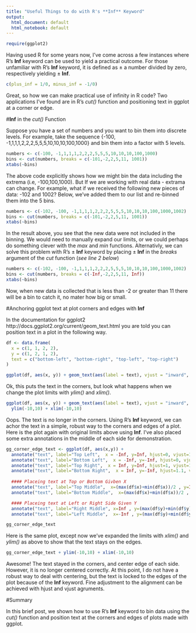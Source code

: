 ```yaml
---
title: "Useful Things to do with R's **Inf** Keyword"
output:
  html_document: default
  html_notebook: default
---
```

```r
require(ggplot2)
```

Having used R for some years now, I've come across a few instances where R's **Inf** keyword can be used to yield a practical outcome. For those unfamiliar with R's **Inf** keyword, it is defined as $\pm$ a number divided by zero, respectively yielding $\pm$ **Inf**.

```r
c(plus_inf = 1/0, minus_inf = -1/0)
```

Great, so how we can make practical use of infinity in R code? Two applications I've found are in R's *cut()* function and positioning text in ggplot at a corner or edge.

#**Inf** in the *cut()* Function 

Suppose you have a set of numbers and you want to bin them into discrete levels. For example, take the sequence {-100, -1,1,1,1,2,2,2,5,5,5,10,10,10,100,1000} and bin them into a factor with 5 levels.

```r
numbers <- c(-100, -1,1,1,1,2,2,2,5,5,5,10,10,10,100,1000)
bins <- cut(numbers, breaks = c(-101,-2,2,5,11, 1001))
xtabs(~bins)
```

The above code explicitly shows how we might bin the data including the extrema (i.e, -100,100,1000). But If we are working with real data - extrama can change. For example, what if we received the following new pieces of data: -102 and 1002? Below, we've added them to our list and re-binned them into the 5 bins.  

```r
numbers <- c(-102, -100, -1,1,1,1,2,2,2,5,5,5,10,10,10,100,1000,1002)
bins <- cut(numbers, breaks = c(-101,-2,2,5,11, 1001))
xtabs(~bins)
```

In the result above, you see that the new data were not included in the binning. We would need to manually expand our limits, or we could perhaps do something clever with the *max* and *min* functions. Alternativly, we can solve this problem with R's $\pm$ **Inf** keyword by placing $\pm$ **Inf** in the *breaks* argument of the *cut* function (*see line 2 below*)


```r
numbers <- c(-102, -100, -1,1,1,1,2,2,2,5,5,5,10,10,10,100,1000,1002)
bins <- cut(numbers, breaks = c(-Inf,-2,2,5,11, Inf))
xtabs(~bins)
```

Now, when new data is collected that is less than -2 or greater than 11 there will be a bin to catch it, no mater how big or small. 


#Anchoring ggplot text at plot corners and edges with **Inf** 

In the documentation for ggplot2 http://docs.ggplot2.org/current/geom_text.html <end of page> you are told you can position text in a plot in the following way.   

```r
df <- data.frame(
  x = c(1, 1, 2, 2),
  y = c(1, 2, 1, 2),
  text = c("bottom-left", "bottom-right", "top-left", "top-right")
)

ggplot(df, aes(x, y)) + geom_text(aes(label = text), vjust = "inward", hjust = "inward") 
```

Ok, this puts the text in the corners, but look what happens when we change the plot limits with *ylim()* and *xlim()*. 

```r
ggplot(df, aes(x, y)) + geom_text(aes(label = text), vjust = "inward", hjust = "inward") + 
  ylim(-10,10) + xlim(-10,10)
```

Oops. The text is no longer in the corners. Using R's **Inf** keyword, we can achor the text in a simple, robust way to the corners and edges of a plot. Here is the plot again with original limits above using **Inf**. I've also placed some extra annotations in the middle of each side for demonstration.  

```r
gg_corner_edge_text <- ggplot(df, aes(x,y)) +  
  annotate("text", label="Top Left",  x = -Inf, y=Inf, hjust=0, vjust=1) +
  annotate("text", label="Bottom Left",  x = -Inf, y=-Inf, hjust=0, vjust=0)+
  annotate("text", label="Top Right",  x = Inf, y=Inf, hjust=1, vjust=1) +
  annotate("text", label="Bottom Right",  x = Inf, y=-Inf, hjust=1.1, vjust=-.7) +
  
  #### Placeing text at Top or Bottom Givben X 
  annotate("text", label="Top Middle",  x=(max(df$x)+min(df$x))/2 , y=Inf, hjust=.5, vjust=1) +
  annotate("text", label="Bottom Middle",  x=(max(df$x)+min(df$x))/2 , y=-Inf, hjust=.5, vjust=-.7) +  

  #### Placeing text at Left or Right Side Given Y 
  annotate("text", label="Right Middle", x=Inf , y=(max(df$y)+min(df$y))/2, hjust=.5, vjust=1, angle=-90) +
  annotate("text", label="Left Middle",  x=-Inf , y=(max(df$y)+min(df$y))/2, hjust=.5, vjust=1, angle=90) 

gg_corner_edge_text
```

Here is the same plot, except now we've expanded the limits with *xlim()* and *ylim()* as above to show that the text stays on the edges. 


```r
gg_corner_edge_text + ylim(-10,10) + xlim(-10,10)
```

Awesome! The text stayed in the corners, and center edge of each side. However, it is no longer centered correctly. At this point, I do not have a robust way to deal with centering, but the text is locked to the edges of the plot because of the **Inf** keyword. Fine adjustment to the alignment can be achieved with hjust and vjust agruments.


#Summary

In this brief post, we shown how to use R's **Inf** keyword to bin data using the *cut()* function and position text at the corners and edges of plots made with ggplot. 


